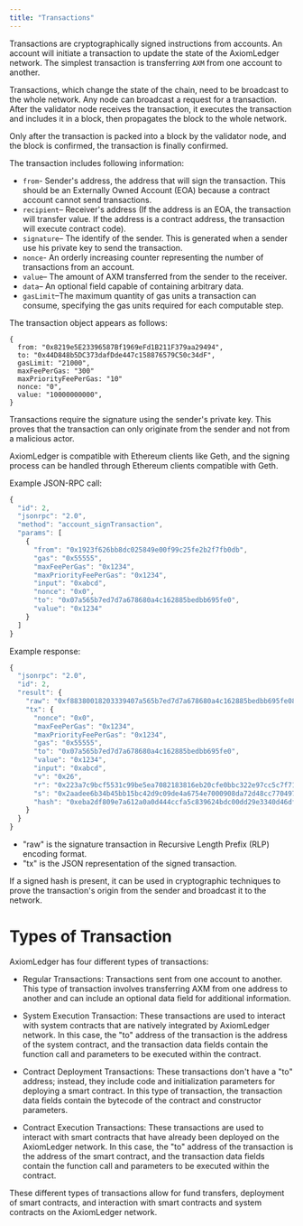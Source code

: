 ```yaml
---
title: "Transactions"
---
```


Transactions are cryptographically signed instructions from accounts. An account will initiate a transaction to update the state of the AxiomLedger network. The simplest transaction is transferring `AXM` from one account to another.

Transactions, which change the state of the chain, need to be broadcast to the whole network. Any node can broadcast a request for a transaction. After the validator node receives the transaction, it executes the transaction and includes it in a block, then propagates the block to the whole network.

Only after the transaction is packed into a block by the validator node, and the block is confirmed, the transaction is finally confirmed.

The transaction includes following information:

- `from`- Sender's address, the address that will sign the transaction. This should be an Externally Owned Account (EOA) because a contract account cannot send transactions.
- `recipient`– Receiver's address (If the address is an EOA, the transaction will transfer value. If the address is a contract address, the transaction will execute contract code).
- `signature`– The identify of the sender. This is generated when a sender use his private key to send the transaction.
- `nonce`- An orderly increasing counter representing the number of transactions from an account.
- `value`– The amount of AXM transferred from the sender to the receiver.
- `data`– An optional field capable of containing arbitrary data.
- `gasLimit`–The maximum quantity of gas units a transaction can consume, specifying the gas units required for each computable step.

The transaction object appears as follows:

```solidity
{
  from: "0x8219e5E23396587Bf1969eFd1B211F379aa29494",
  to: "0x44D848b5DC373dafDde447c158876579C50c34dF",
  gasLimit: "21000",
  maxFeePerGas: "300"
  maxPriorityFeePerGas: "10"
  nonce: "0",
  value: "10000000000",
}
```

Transactions require the signature using the sender's private key. This proves that the transaction can only originate from the sender and not from a malicious actor.

AxiomLedger is compatible with Ethereum clients like Geth, and the signing process can be handled through Ethereum clients compatible with Geth.

Example JSON-RPC call:

```Javascript
{
  "id": 2,
  "jsonrpc": "2.0",
  "method": "account_signTransaction",
  "params": [
    {
      "from": "0x1923f626bb8dc025849e00f99c25fe2b2f7fb0db",
      "gas": "0x55555",
      "maxFeePerGas": "0x1234",
      "maxPriorityFeePerGas": "0x1234",
      "input": "0xabcd",
      "nonce": "0x0",
      "to": "0x07a565b7ed7d7a678680a4c162885bedbb695fe0",
      "value": "0x1234"
    }
  ]
}
```

Example response:

```JavaScript
{
  "jsonrpc": "2.0",
  "id": 2,
  "result": {
    "raw": "0xf88380018203339407a565b7ed7d7a678680a4c162885bedbb695fe080a44401a6e4000000000000000000000000000000000000000000000000000000000000001226a0223a7c9bcf5531c99be5ea7082183816eb20cfe0bbc322e97cc5c7f71ab8b20ea02aadee6b34b45bb15bc42d9c09de4a6754e7000908da72d48cc7704971491663",
    "tx": {
      "nonce": "0x0",
      "maxFeePerGas": "0x1234",
      "maxPriorityFeePerGas": "0x1234",
      "gas": "0x55555",
      "to": "0x07a565b7ed7d7a678680a4c162885bedbb695fe0",
      "value": "0x1234",
      "input": "0xabcd",
      "v": "0x26",
      "r": "0x223a7c9bcf5531c99be5ea7082183816eb20cfe0bbc322e97cc5c7f71ab8b20e",
      "s": "0x2aadee6b34b45bb15bc42d9c09de4a6754e7000908da72d48cc7704971491663",
      "hash": "0xeba2df809e7a612a0a0d444ccfa5c839624bdc00dd29e3340d46df3870f8a30e"
    }
  }
}
```

- "raw" is the signature transaction in Recursive Length Prefix (RLP) encoding format.
- "tx" is the JSON representation of the signed transaction.

If a signed hash is present, it can be used in cryptographic techniques to prove the transaction's origin from the sender and broadcast it to the network.

# Types of Transaction

AxiomLedger has four different types of transactions:

- Regular Transactions: Transactions sent from one account to another. This type of transaction involves transferring AXM from one address to another and can include an optional data field for additional information.

- System Execution Transaction: These transactions are used to interact with system contracts that are natively integrated by AxiomLedger network. In this case, the "to" address of the transaction is the address of the system contract, and the transaction data fields contain the function call and parameters to be executed within the contract.

- Contract Deployment Transactions: These transactions don't have a "to" address; instead, they include code and initialization parameters for deploying a smart contract. In this type of transaction, the transaction data fields contain the bytecode of the contract and constructor parameters.

- Contract Execution Transactions: These transactions are used to interact with smart contracts that have already been deployed on the AxiomLedger network. In this case, the "to" address of the transaction is the address of the smart contract, and the transaction data fields contain the function call and parameters to be executed within the contract.

These different types of transactions allow for fund transfers, deployment of smart contracts, and interaction with smart contracts and system contracts on the AxiomLedger network.
